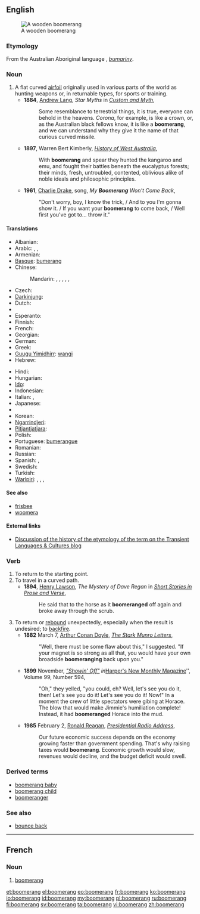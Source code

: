==English==
{{wikipedia}}
[[Image:Boomerang.jpg|thumb|A wooden boomerang]]

===Etymology===
From the Australian Aboriginal language {{etyl|aus-syd}}, ''[[bumariny]]''.

===Noun===
{{en-noun}}

# A flat curved [[airfoil]] originally used in various parts of the world as hunting weapons or, in returnable types, for sports or training.
#* '''1884''', [[w:Andrew Lang|Andrew Lang]], ''Star Myths'' in ''[[s:Custom and Myth/Star Myths|Custom and Myth]]'',
#*: Some resemblance to terrestrial things, it is true, everyone can behold in the heavens. ''Corona'', for example, is like a crown, or, as the Australian black fellows know, it is like a '''boomerang''', and we can understand why they give it the name of that curious curved missile.
#* '''1897''', Warren Bert Kimberly, ''[[s:History of West Australia|History of West Australia]]'',
#*: With '''boomerang''' and spear they hunted the kangaroo and emu, and fought their battles beneath the eucalyptus forests; their minds, fresh, untroubled, contented, oblivious alike of noble ideals and philosophic principles.
#* '''1961''', [[w:Charlie Drake|Charlie Drake]], song, ''My '''Boomerang''' Won't Come Back'',
#*: "Don't worry, boy, I know the trick, / And to you I'm gonna show it. / If you want your '''boomerang''' to come back, / Well first you've got to... throw it."

====Translations====
{{trans-top|flat curved airfoil}}
* Albanian: {{t+|sq|bumerang|xs=Albanian}}
* Arabic: {{t|ar|بوميرانغ}}, {{t|ar|بمرنغ}} ,{{t|ar|كيد}}
* Armenian: {{t-|hy|բումերանգ|tr=bumerang}}
* [[Basque]]: [[bumerang]]
* Chinese:
*: Mandarin: {{t|zh|回飛棒|sc=Hani}}, {{t|zh|回飞棒|tr=huífēibàng|sc=Hani}}, {{t|zh|迴旋鏢|sc=Hani}}, {{t|zh|回旋镖|tr=huíxuánbiāo|sc=Hani}}, {{t|zh|飛去來器|sc=Hani}}, {{t|zh|飞去来器|tr=fēiqùláiqì|sc=Hani}}
* Czech: {{t-|cs|bumerang|m}}
* [[Darkinjung]]: {{tø|aus-dar|barkan}}
* Dutch: {{t-|nl|boemerang|m}}
* {{trreq|aer}}
* Esperanto: {{t+|eo|bumerango|xs=Esperanto}}
* Finnish: {{t+|fi|bumerangi}}
* French: {{t+|fr|boomerang|m}}
* Georgian: {{t-|ka|ბუმერანგი|tr=bumerangi|sc=Geor|xs=Georgian}}
* German: {{t+|de|Bumerang|m}}
* Greek: {{t+|el|μπούμερανγκ|n|tr=boúmerangk}}
* [[Guugu Yimidhirr]]: [[wangi]]
* Hebrew: {{t-|he|בומרנג|m|alt=בּוּמֶרַנְג|tr=bumerang}}
{{trans-mid}}
* Hindi: {{t|hi|बुमेरांग|tr=bumerāṅg|xs=Hindi}}
* Hungarian: {{t-|hu|bumeráng}}
* [[Ido]]: {{t+|io|bumerango|xs=Ido}}
* Indonesian: {{t+|id|bumerang|xs=Indonesian}}
* Italian: {{t-|it|boomerang}}, {{t-|it|bumerang}}
* Japanese: {{t-|ja|ブーメラン|tr=būmeran}}
* {{trreq|mwp}}
* Korean: {{t|ko|부메랑|tr=bumerang|sc=Hang}}
* [[Ngarrindjeri]]: {{tø|nay|panketyi}}
* [[Pitjantjatjara]]: {{tø|pjt|kaḻi}}
* Polish: {{t-|pl|bumerang|m}}
* Portuguese: [[bumerangue]]
* Romanian: {{t-|ro|bumerang}}
* Russian: {{t+|ru|бумеранг|m|tr=bum'eráng}}
* Spanish: {{t+|es|bumerán|m}}, {{t+|es|búmeran|m}}
* Swedish: {{t-|sv|bumerang}}
* Turkish: {{t+|tr|bumerang}}
* [[Warlpiri]]: {{tø|wbp|jilypirrpa}},  {{tø|wbp|jurluparli}},  {{tø|wbp|karli}},  {{tø|wbp|kurrupardu}}
{{trans-bottom}}

====See also====
* [[frisbee]]<!-- both can refer to spinning flying toys -->
* [[woomera]]<!-- both refer to weapons used by Australian aborigines whose names derived from Australian aboriginal languages -->

====External links====
* [http://blogs.usyd.edu.au/elac/2008/10/an_unsaleable_bent_stick_boome_1.html Discussion of the history of the etymology of the term on the Transient Languages & Cultures blog]

===Verb===
{{en-verb|boomerangs|boomeranging|boomeranged|boomeranged}}

# To return to the starting point.
# To travel in a curved path.
#* '''1894''', [[w:Henry Lawson|Henry Lawson]], ''The Mystery of Dave Regan'' in ''[http://gutenberg.net.au/ebooks06/0607911.txt Short Stories in Prose and Verse]'',
#*: He said that to the horse as it '''boomeranged''' off again and broke away through the scrub.
# To return or [[rebound]] unexpectedly, especially when the result is undesired; to [[backfire]].
#* '''1882''' March 7, [[w:Arthur Conan Doyle|Arthur Conan Doyle]], ''[[s:The Stark Munro Letters/Letter 6|The Stark Munro Letters]]'',
#*: "Well, there must be some flaw about this," I suggested. "If your magnet is so strong as all that, you would have your own broadside '''boomeranging''' back upon you."
#* '''1899''' November,   ''[[s:"Showin' Off"|"Showin' Off"]] in  ''[[w:Harper's Magazine|Harper's New Monthly Magazine]]'', Volume 99, Number 594,
#*: "Oh," they yelled, "you could, eh? Well, let's see you do it, then! Let's see you do it! Let's see you do it! Now!" In a moment the crew of little spectators were gibing at Horace. The blow that would make Jimmie's humiliation complete! Instead, it had '''boomeranged''' Horace into the mud.
#* '''1985''' February 2, [[w:Ronald Reagan|Ronald Reagan]], ''[[s:Presidential Radio Address - 2 February 1985|Presidential Radio Address]]'',
#*: Our future economic success depends on the economy growing faster than government spending. That's why raising taxes would '''boomerang'''. Economic growth would slow, revenues would decline, and the budget deficit would swell.

===Derived terms===
* [[boomerang baby]]
* [[boomerang child]]
* [[boomeranger]]

===See also===
* [[bounce back]]

----

==French==

===Noun===
{{fr-noun|m|plural=boomerangs}}

# [[boomerang#English|boomerang]]

[[et:boomerang]]
[[el:boomerang]]
[[eo:boomerang]]
[[fr:boomerang]]
[[ko:boomerang]]
[[io:boomerang]]
[[id:boomerang]]
[[my:boomerang]]
[[pl:boomerang]]
[[ru:boomerang]]
[[fi:boomerang]]
[[sv:boomerang]]
[[ta:boomerang]]
[[vi:boomerang]]
[[zh:boomerang]]